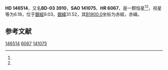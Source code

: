 {{Starbox begin
| name = HD 146514
}}
{{Starbox observe
| epoch = [[J2000.0|J2000.0]]
| constell = {{星座名待查}}<ref name=SIMBAD>{{cite web
 | url=http://simbad.u-strasbg.fr/simbad/sim-id?Ident=HR+6067
 | title=Pulsating variable Star
 | publisher=Centre de Données astronomiques de Strasbourg
 | work=SIMBAD
 | accessdate=2012-07-13
 | archive-date=2016-03-16
 | archive-url=https://web.archive.org/web/20160316220650/http://simbad.u-strasbg.fr/simbad/sim-id?Ident=HR+6067
 | dead-url=no
 }}</ref><ref name=DATA>{{cite web
 | url=http://vizier.u-strasbg.fr/viz-bin/VizieR-5?-out.add=.&-source=5050&-corr=PK=HR&-out.max=9999&HR=6067
 | title=VizieR Detailed Page
 | accessdate=2012-07-13
 | archive-url=https://web.archive.org/web/20160305052111/http://vizier.u-strasbg.fr/viz-bin/VizieR-5?-out.add=.&-source=5050&-corr=PK=HR&-out.max=9999&HR=6067
 | archive-date=2016-03-05
 | dead-url=yes
 }}</ref>
| 星官 = 
| ra = {{RA|16|16|55.3}}<ref name=SIMBAD /><ref name=DATA />
| dec = {{DEC|-3|57|12}}<ref name=SIMBAD /><ref name=DATA />
| appmag_v = 6.18<ref name=SIMBAD /><ref name=DATA />
}}
{{Starbox character
| class = A9Vn<ref name=SIMBAD /><ref name=DATA />
| b-v = 0.31<ref name=SIMBAD /><ref name=DATA />
| u-b = 0.02<ref name=SIMBAD /><ref name=DATA />
| r-i = <ref name=SIMBAD /><ref name=DATA />
| variable = 
}}
{{Starbox astrometry
| radial_v = 0.02
| prop_mo_ra = -8
| parallax = 
| p_error = 
}}
{{Starbox catalog
| names =BD-03 3910，[[SAO星表|SAO]] 141075，[[HD星表|HD]] 146514，[[HR星表|HR]] 6067}}
{{Starbox reference |Simbad=HR+6067}}
{{Starbox end}}

'''HD 146514'''，又名'''BD-03 3910'''，'''SAO 141075'''、'''HR 6067'''，是一颗恒星<ref name=SIMBAD /><ref name=DATA />，视星等为6.18，位于[[銀道座標系|銀經]]9.03，[[銀道座標系|銀緯]]31.52，其[[B1900.0|B1900.0]]坐标为赤經{{RA|16|11|39.6}}，赤緯{{DEC|-3|31.52|20}}。

== 参考文献 ==
{{reflist}}

{{star-stub}}

[[Category:HD和HDE天體|146514]]
[[Category:HR天體|6067]]
[[Category:SAO天體|141075]]